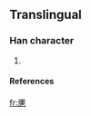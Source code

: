 ==Translingual==

===Han character===
{{Han char|rn=5|rad=乙|as=10|sn=11|four=|canj=戈十十弓 (IJJN)}}

# {{defn|Han}}

====References====
{{Han ref|kx=0084.321|dkj=|dj=|hdz=|uh=3423|ud=13347|bh=|bd=}}



[[fr:㐣]]